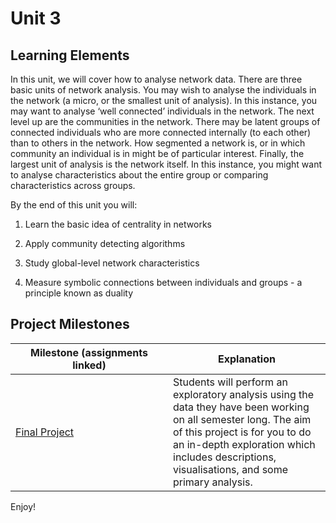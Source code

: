 # Unit 3

## Learning Elements

In this unit, we will cover how to analyse network data. There are three basic units of network analysis. You may wish to analyse the individuals in the network (a micro, or the smallest unit of analysis). In this instance, you may want to analyse 'well connected' individuals in the network. The next level up are the communities in the network. There may be latent groups of connected individuals who are more connected internally (to each other) than to others in the network. How segmented a network is, or in which community an individual is in might be of particular interest. Finally, the largest unit of analysis is the network itself. In this instance, you might want to analyse characteristics about the entire group or comparing characteristics across groups.

By the end of this unit you will:

1.  Learn the basic idea of centrality in networks

2.  Apply community detecting algorithms

3.  Study global-level network characteristics

4.  Measure symbolic connections between individuals and groups - a principle known as duality

## Project Milestones

| Milestone (assignments linked) | Explanation |
|------------------------------------|------------------------------------|
| [Final Project](Final%20Project%20Instructions.qmd) | Students will perform an exploratory analysis using the data they have been working on all semester long. The aim of this project is for you to do an in-depth exploration which includes descriptions, visualisations, and some primary analysis.   |

Enjoy!
